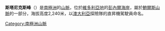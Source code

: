 {{coord|70|43|S|162|39|E|display=title}}

'''斯塔尼克斯峰'''（{{lang-en|Stanwix Peak}}）是[[南極洲|南極洲]]的[[山脈|山脈]]，位於[[維多利亞地|維多利亞地]]的[[彭內爾海岸|彭內爾海岸]]，屬於[[鮑爾斯山脈|鮑爾斯山脈]]的一部分，海拔高度2,240米，以[[澳大利亞|澳大利亞]]探險隊的直昇機駕駛員命名。

{{Antarctica-geo-stub}}
[[Category:南極洲山脈|Category:南極洲山脈]]